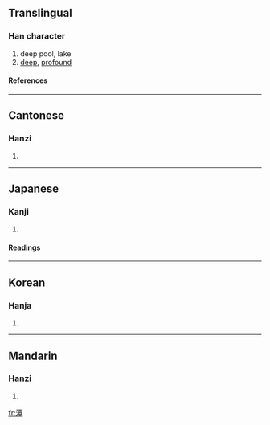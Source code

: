 ==Translingual==
===Han character===
{{Han char|rn=85|rad=水|as=12|sn=15|four=3114<sub>6</sub>|canj=水一田十 (EMWJ)}}
# deep pool, lake
# [[deep]], [[profound]]
====References====
{{Han ref|kx=0650.130|dkj=18271|dj=1060.150|hdz=31738.020|uh=6F6D|ud=28525|bh=BCE6|bd=48358}}

----
==Cantonese==
===Hanzi===
{{yue-hanzi|jyut=|y=taam4}}
# {{defn|Cantonese}}

----
==Japanese==
===Kanji===
{{ja-kanji|grade=|rs=水12}}
# {{defn|Japanese}} 
====Readings====
{{ja-readings|on=[[たん]] (tan), [[しん]] (shin)|kun=[[ふち]] (fuchi), [[ふかい]] (fukai)}}

----
==Korean==
===Hanja===
{{ko-hanja|hangeul=담|eumhun=|rv=dam|mr=tam|y=tam}}
# {{defn|Korean}}

----
==Mandarin==
===Hanzi===
{{cmn-hanzi|pin=[[dàn]] (dan4), [[tán]] (tan2), [[xún]] (xun2), [[yǐn]] (yin3)|wg=tan<sup>4</sup>, t'an<sup>2</sup>, hsün<sup>2</sup>, yin<sup>3</sup>}}
# {{defn|Mandarin}}

[[fr:潭]]